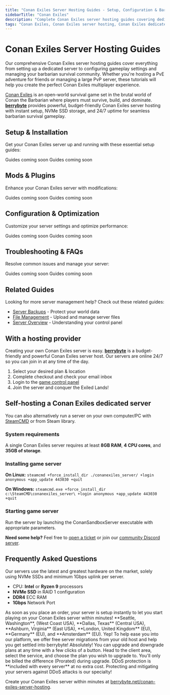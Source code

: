 ```yaml
---
title: "Conan Exiles Server Hosting Guides - Setup, Configuration & Barbarian Management"
sidebarTitle: "Conan Exiles"
description: "Complete Conan Exiles server hosting guides covering dedicated server setup, configuration settings, mod management, and troubleshooting for the barbarian survival game."
tags: "Conan Exiles, Conan Exiles server hosting, Conan Exiles dedicated server, Conan Exiles multiplayer, barbarian survival"
---
```


# Conan Exiles Server Hosting Guides

Our comprehensive Conan Exiles server hosting guides cover everything from setting up a dedicated server to configuring gameplay settings and managing your barbarian survival community. Whether you're hosting a PvE adventure for friends or managing a large PvP server, these tutorials will help you create the perfect Conan Exiles multiplayer experience.

[Conan Exiles](https://store.steampowered.com/app/440900/Conan_Exiles/) is an open-world survival game set in the brutal world of Conan the Barbarian where players must survive, build, and dominate. **[berrybyte](https://berrybyte.net/conan-exiles-server-hosting)** provides powerful, budget-friendly Conan Exiles server hosting with instant setup, NVMe SSD storage, and 24/7 uptime for seamless barbarian survival gameplay.

## Setup & Installation

Get your Conan Exiles server up and running with these essential setup guides:

<CardGroup cols={2}>
  <Card title="Server Setup" href="#" icon="server">
    Guides coming soon
  </Card>
  <Card title="Join Your Server" href="#" icon="users">
    Guides coming soon
  </Card>
</CardGroup>

## Mods & Plugins

Enhance your Conan Exiles server with modifications:

<CardGroup cols={2}>
  <Card title="Installing Mods" href="#" icon="puzzle-piece">
    Guides coming soon
  </Card>
  <Card title="Popular Barbarian Mods" href="#" icon="sword">
    Guides coming soon
  </Card>
</CardGroup>

## Configuration & Optimization

Customize your server settings and optimize performance:

<CardGroup cols={2}>
  <Card title="Server Configuration" href="#" icon="settings">
    Guides coming soon
  </Card>
  <Card title="Performance Optimization" href="#" icon="gauge">
    Guides coming soon
  </Card>
</CardGroup>

## Troubleshooting & FAQs

Resolve common issues and manage your server:

<CardGroup cols={2}>
  <Card title="Admin Commands" href="#" icon="terminal">
    Guides coming soon
  </Card>
  <Card title="Common Server Issues" href="#" icon="wrench">
    Guides coming soon
  </Card>
</CardGroup>

## Related Guides

Looking for more server management help? Check out these related guides:

- [Server Backups](/panel/backups) - Protect your world data
- [File Management](/panel/importing-files) - Upload and manage server files
- [Server Overview](/panel/overview) - Understanding your control panel

## With a hosting provider
Creating your own Conan Exiles server is easy. **[berrybyte](https://berrybyte.net/conan-exiles-server-hosting)** is a budget-friendly and powerful Conan Exiles server host. Our servers are online 24/7 so you can join in at any time of the day.

1. Select your desired plan & location
2. Complete checkout and check your email inbox
3. Login to the [game control panel](https://game.berrybyte.net)
4. Join the server and conquer the Exiled Lands!

## Self-hosting a Conan Exiles dedicated server

You can also alternatively run a server on your own computer/PC with [SteamCMD](https://developer.valvesoftware.com/wiki/SteamCMD) or from Steam library.

### System requirements

A single Conan Exiles server requires at least **8GB RAM**, **4 CPU cores**, and **35GB of storage**.

### Installing game server

**On Linux:**
`steamcmd +force_install_dir ./conanexiles_server/ +login anonymous +app_update 443030 +quit`

**On Windows:**
`steamcmd.exe +force_install_dir c:\SteamCMD\conanexiles_server\ +login anonymous +app_update 443030 +quit`

### Starting game server

Run the server by launching the ConanSandboxServer executable with appropriate parameters.

**Need some help?** Feel free to [open a ticket](https://berrybyte.net/support) or join our [community Discord server](https://berrybyte.net/discord).

## Frequently Asked Questions

<AccordionGroup>

<Accordion title="What are the specs on the servers?">
Our servers use the latest and greatest hardware on the market, solely using NVMe SSDs and minimum 1Gbps uplink per server.

- CPU: **Intel** or **Ryzen 9** processors
- **NVMe SSD** in RAID 1 configuration
- **DDR4** ECC RAM
- **1Gbps** Network Port
</Accordion>

<Accordion title="How long does setup take?">
As soon as you place an order, your server is setup instantly to let you start playing on your Conan Exiles server within minutes!
</Accordion>

<Accordion title="What locations are the servers in?">
**Seattle, Washington**, (West Coast USA), **Dallas, Texas** (Central USA), **Ashburn, Virginia** (East USA), **London, United Kingdom** (EU), **Germany** (EU), and **Amsterdam** (EU).
</Accordion>

<Accordion title="Can I migrate my existing server to berrybyte?">
Yep! To help ease you into our platform, we offer free server migrations from your old host and help you get settled into berrybyte!
</Accordion>

<Accordion title="Can I upgrade/downgrade my server later on?">
Absolutely! You can upgrade and downgrade plans at any time with a few clicks of a button. Head to the client area, select the service, and choose the plan you wish to upgrade to. You'll only be billed the difference (Prorated) during upgrade.
</Accordion>

<Accordion title="Are the servers DDoS protected?">
DDoS protection is **included with every server** at no extra cost. Protecting and mitigating your servers against DDoS attacks is our specialty!
</Accordion>

</AccordionGroup>

Create your Conan Exiles server within minutes at [berrybyte.net/conan-exiles-server-hosting](https://berrybyte.net/conan-exiles-server-hosting).